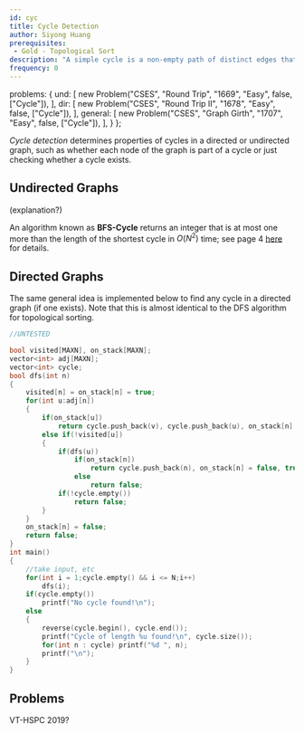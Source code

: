 ```yaml
---
id: cyc
title: Cycle Detection
author: Siyong Huang
prerequisites: 
 - Gold - Topological Sort
description: "A simple cycle is a non-empty path of distinct edges that start and end at the same vertex such that no vertex appears more than once. Describes how to detect cycles in both directed and undirected graphs."
frequency: 0
---
```



  problems: {
    und: [
      new Problem("CSES", "Round Trip", "1669", "Easy", false, ["Cycle"]),
    ],
    dir: [
      new Problem("CSES", "Round Trip II", "1678", "Easy", false, ["Cycle"]),
    ],
    general: [
      new Problem("CSES", "Graph Girth", "1707", "Easy", false, ["Cycle"]),
    ],
  }
};


*Cycle detection* determines properties of cycles in a directed or undirected graph, such as whether each node of the graph is part of a cycle or just checking whether a cycle exists. 

## Undirected Graphs

<Problems problems={metadata.problems.und} />

(explanation?)

<Optional title="+1 Approximation for Shortest Cycle">

An algorithm known as **BFS-Cycle** returns an integer that is at most one more than the length of the shortest cycle in $O(N^2)$ time; see page 4 [here](https://people.csail.mit.edu/virgi/6.890/lecture9.pdf) for details.

</Optional>

## Directed Graphs

<Problems problems={metadata.problems.dir} />

The same general idea is implemented below to find any cycle in a directed graph (if one exists). Note that this is almost identical to the DFS algorithm for topological sorting.

<LanguageSection>

<CPPSection>

```cpp
//UNTESTED

bool visited[MAXN], on_stack[MAXN];
vector<int> adj[MAXN];
vector<int> cycle;
bool dfs(int n)
{
	visited[n] = on_stack[n] = true;
	for(int u:adj[n])
	{
		if(on_stack[u])
			return cycle.push_back(v), cycle.push_back(u), on_stack[n] = on_stack[u] = false, true;
		else if(!visited[u])
		{
			if(dfs(u))
				if(on_stack[n])
					return cycle.push_back(n), on_stack[n] = false, true;
				else
					return false;
			if(!cycle.empty())
				return false;
		}
	}
	on_stack[n] = false;
	return false;
}
int main()
{
	//take input, etc
	for(int i = 1;cycle.empty() && i <= N;i++)
		dfs(i);
	if(cycle.empty())
		printf("No cycle found!\n");
	else
	{
		reverse(cycle.begin(), cycle.end());
		printf("Cycle of length %u found!\n", cycle.size());
		for(int n : cycle) printf("%d ", n);
		printf("\n");
	}
}
```

</CPPSection>

<JavaSection>



</JavaSection>

</LanguageSection>



## Problems

<Problems problems={metadata.problems.general} />

VT-HSPC 2019?